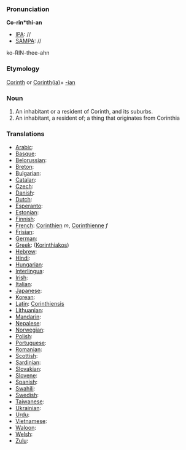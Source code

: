 ===Pronunciation===

'''Co-rin*thi-an'''
*[[IPA]]: //
*[[SAMPA]]: //
ko-RIN-thee-ahn
===Etymology===

[[Corinth]] or [[Corinthia|Corinth(ia)]]+ [[-ian]]
=== Noun ===

#An inhabitant or a resident of Corinth, and its suburbs.
#An inhabitant, a resident of; a thing that originates from Corinthia
===Translations===

*[[Arabic]]:
*[[Basque]]:
*[[Belorussian]]:
*[[Breton]]:
*[[Bulgarian]]:
*[[Catalan]]:
*[[Czech]]:
*[[Danish]]:
*[[Dutch]]:
*[[Esperanto]]:
*[[Estonian]]:
*[[Finnish]]:
*[[French]]: [[Corinthien]] ''m'', [[Corinthienne]] ''f''
*[[Frisian]]:
*[[German]]:
*[[Greek]]: ([[Korinthiakos]])
*[[Hebrew]]:
*[[Hindi]]:
*[[Hungarian]]: 
*[[Interlingua]]:
*[[Irish]]:
*[[Italian]]:
*[[Japanese]]:
*[[Korean]]:
*[[Latin]]: [[Corinthiensis]]
*[[Lithuanian]]:
*[[Mandarin]]:
*[[Nepalese]]:
*[[Norwegian]]:
*[[Polish]]:
*[[Portuguese]]:
*[[Romanian]]:
*[[Scottish]]:
*[[Sardinian]]:
*[[Slovakian]]:
*[[Slovene]]:
*[[Spanish]]:
*[[Swahili]]:
*[[Swedish]]:
*[[Taiwanese]]:
*[[Ukrainian]]:
*[[Urdu]]:
*[[Vietnamese]]:
*[[Waloon]]:
*[[Welsh]]:
*[[Zulu]]: